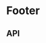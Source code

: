 

# Footer

<Meta title="Compositions/Footer" component={Footer} />

<Canvas>
  <Story name="Base component">
       <Footer 
        blocks={FooterFixture.blocks}
        consentErrorMsg={NewsLetterSignUpFixture.consentErrorMsg}
        iconLinks={FooterFixture.iconLinks}
        errorMessage={NewsLetterSignUpFixture.errorMessage}
        onClick={newsLetterSignUpOnClick}
        showTermsConditionsTextBox={knobs.boolean('showTermsConditionsTextBox', true, 'Presentation')}
        subscriptionMessage={NewsLetterSignUpFixture.subscriptionMessage}
        termsAndCondition={NewsLetterSignUpFixture.termsAndCondition}
        termsMessage={NewsLetterSignUpFixture.termsMessage}
        notificationMessage={NotificationModalFixture.notificationMessage}
       />
  </Story>
</Canvas>

## API

<ArgsTable of={Footer} />

